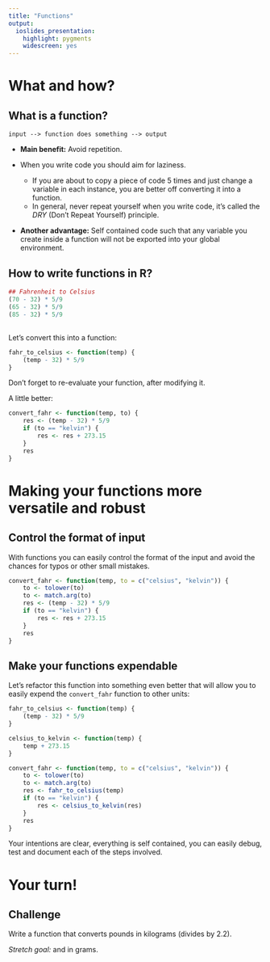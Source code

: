 ```yaml
---
title: "Functions"
output:
  ioslides_presentation:
    highlight: pygments
    widescreen: yes
---
```


# What and how?

## What is a function?

```
input --> function does something --> output
```

- **Main benefit:** Avoid repetition.

- When you write code you should aim for laziness. 
    - If you are about to copy a piece of code 5 times and just change a variable 
    in each instance, you are better off converting it into a function. 
    - In general, never repeat yourself when you write code, it's called the 
    *DRY* (Don't Repeat Yourself) principle.

- **Another advantage:** Self contained code such that any variable you
create inside a function will not be exported into your global environment.

## How to write functions in R?

```r
## Fahrenheit to Celsius
(70 - 32) * 5/9
(65 - 32) * 5/9
(85 - 32) * 5/9
```

## 

Let's convert this into a function:

```r
fahr_to_celsius <- function(temp) {
    (temp - 32) * 5/9
}
```

Don't forget to re-evaluate your function, after modifying it.

A little better:

```r
convert_fahr <- function(temp, to) {
    res <- (temp - 32) * 5/9
    if (to == "kelvin") {
        res <- res + 273.15
    }
    res
}
```

# Making your functions more versatile and robust

## Control the format of input {.smaller}

With functions you can easily control the format of the input and avoid the
chances for typos or other small mistakes.

```r
convert_fahr <- function(temp, to = c("celsius", "kelvin")) {
    to <- tolower(to)
    to <- match.arg(to)
    res <- (temp - 32) * 5/9
    if (to == "kelvin") {
        res <- res + 273.15
    }
    res
}
```

## Make your functions expendable {.smaller}

Let's refactor this function into something even better that will allow you to
easily expend the `convert_fahr` function to other units:

```r
fahr_to_celsius <- function(temp) {
    (temp - 32) * 5/9
}

celsius_to_kelvin <- function(temp) {
    temp + 273.15
}

convert_fahr <- function(temp, to = c("celsius", "kelvin")) {
    to <- tolower(to)
    to <- match.arg(to)
    res <- fahr_to_celsius(temp)
    if (to == "kelvin") {
        res <- celsius_to_kelvin(res)
    }
    res
}
```

Your intentions are clear, everything is self contained, you can easily debug,
test and document each of the steps involved.

# Your turn!

## Challenge

Write a function that converts pounds in kilograms (divides by 2.2).

*Stretch goal:* and in grams.

